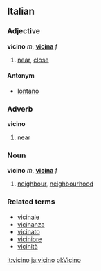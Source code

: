 ==Italian==
===Adjective===
'''vicino''' ''m'', '''[[vicina]]''' ''f''

# [[near]], [[close]]

====Antonym====
*[[lontano]]

===Adverb===
'''vicino'''

# near

===Noun===
'''vicino''' ''m'', '''[[vicina]]''' ''f''

# [[neighbour]], [[neighbourhood]]

===Related terms===
*[[vicinale]]
*[[vicinanza]]
*[[vicinato]]
*[[viciniore]]
*[[vicinità]]

[[it:vicino]]
[[ja:vicino]]
[[pl:Vicino]]